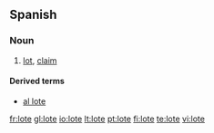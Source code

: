 ==Spanish==

===Noun===
{{es-noun-m}}

# [[lot]], [[claim]]

====Derived terms====
*[[al lote]]

[[fr:lote]]
[[gl:lote]]
[[io:lote]]
[[lt:lote]]
[[pt:lote]]
[[fi:lote]]
[[te:lote]]
[[vi:lote]]